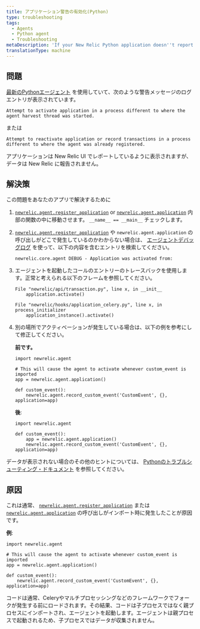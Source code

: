 ```yaml
---
title: アプリケーション警告の有効化(Python)
type: troubleshooting
tags:
  - Agents
  - Python agent
  - Troubleshooting
metaDescription: 'If your New Relic Python application doesn''t report data and you see an activation warning message, try these troubleshooting steps.'
translationType: machine
---
```


## 問題

[最新のPythonエージェント](/docs/release-notes/agent-release-notes/python-release-notes) を使用していて、次のような警告メッセージのログエントリが表示されています。

```
Attempt to activate application in a process different to where the agent harvest thread was started.
```

または

```
Attempt to reactivate application or record transactions in a process different to where the agent was already registered.
```

アプリケーションは New Relic UI でレポートしているように表示されますが、データは New Relic に報告されません。

## 解決策

この問題をあなたのアプリで解決するために

1. [`newrelic.agent.register_application`](/docs/agents/python-agent/python-agent-api/register_application) or [`newrelic.agent.application`](/docs/agents/python-agent/python-agent-api/application) 内部の関数の中に移動させます。 `__name__ == __main__` チェックします。

2. [`newrelic.agent.register_application`](/docs/agents/python-agent/python-agent-api/register_application) や `newrelic.agent.application` の呼び出しがどこで発生しているのかわからない場合は、 [エージェントデバッグログ](/docs/agents/python-agent/troubleshooting/python-agent-logging) を使って、以下の内容を含むエントリを検索してください。

   ```
   newrelic.core.agent DEBUG - Application was activated from:
   ```

3. エージェントを起動したコールのエントリーのトレースバックを使用します。正常と考えられる以下のフレームを参照してください。

   ```
   File "newrelic/api/transaction.py", line x, in __init__
       application.activate()
   ```

   ```
   File "newrelic/hooks/application_celery.py", line x, in process_initializer
       application_instance().activate()
   ```

4. 別の場所でアクティベーションが発生している場合は、以下の例を参考にして修正してください。

   **前です。**

   ```
   import newrelic.agent

   # This will cause the agent to activate whenever custom_event is imported
   app = newrelic.agent.application()

   def custom_event():
       newrelic.agent.record_custom_event('CustomEvent', {}, application=app)
   ```

   **後**:

   ```
   import newrelic.agent

   def custom_event():
       app = newrelic.agent.application()
       newrelic.agent.record_custom_event('CustomEvent', {}, application=app)
   ```

データが表示されない場合のその他のヒントについては、 [Pythonのトラブルシューティング・ドキュメント](/docs/agents/python-agent/troubleshooting/no-data-appears-python) を参照してください。

## 原因

これは通常、 [`newrelic.agent.register_application`](/docs/agents/python-agent/python-agent-api/register_application) または [`newrelic.agent.application`](/docs/agents/python-agent/python-agent-api/application) の呼び出しがインポート時に発生したことが原因です。

**例**:

```
import newrelic.agent

# This will cause the agent to activate whenever custom_event is imported
app = newrelic.agent.application()

def custom_event():
    newrelic.agent.record_custom_event('CustomEvent', {}, application=app)
```

コードは通常、Celeryやマルチプロセッシングなどのフレームワークでフォークが発生する前にロードされます。その結果、コードは子プロセスではなく親プロセスにインポートされ、エージェントを起動します。エージェントは親プロセスで起動されるため、子プロセスではデータが収集されません。